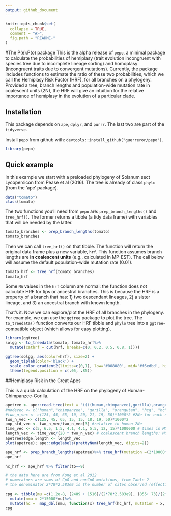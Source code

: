```yaml
---
output: github_document
---
```


<!-- README.md is generated from README.Rmd. Please edit that file -->

```r
knitr::opts_chunk$set(
  collapse = TRUE,
  comment = "#>",
  fig.path = "README-"
)
```

#The P(e):P(o) package
This is the alpha release of `pepo`, a minimal package to calculate the probabilities of hemiplasy (trait evolution incongruent with species tree due to incomplete lineage sorting) and homoplasy (incongruent traits due to convergent mutations). Currently, the package includes functions to estimate the ratio of these two probabilities, which we call the Hemiplasy Risk Factor (HRF), for all branches on a phylogeny. Provided a tree, branch lengths and population-wide mutation rate in coalescent units (2N), the HRF will give an intuition for the relative importance of hemiplasy in the evolution of a particular clade.

## Installation
This package depends on `ape`, `dplyr`, and `purrr`. The last two are part of the `tidyverse`. 

Install `pepo` from github with: `devtools::install_github("guerreror/pepo")`.

```r
library(pepo)
```

## Quick example

In this example we start with a preloaded phylogeny of Solanum sect Lycopersicon from Pease et al (2016). The tree is already of class `phylo` (from the 'ape' package). 

```r
data("tomato")
class(tomato)
```

The two functions you'll need from `pepo` are: `prep_branch_lengths()` and `tree_hrf()`. The former returns a tibble (a tidy data frame) with variables that will be needed by the latter.

```r
tomato_branches <- prep_branch_lengths(tomato) 
tomato_branches
```

Then we can call `tree_hrf()` on that tibble. The function will return the original data frame plus a new variable, `hrf`. This function assumes branch lengths are **in coalescent units** (e.g., calculated in MP-EST). The call below will assume the default population-wide mutation rate (0.01).

```r
tomato_hrf <- tree_hrf(tomato_branches)
tomato_hrf
```

Some `NA` values in the `hrf` column are normal: the function does not calculate HRF for tips or ancestral branches. This is because the HRF is a property of a branch that has: 1) two descendant lineages, 2) a sister lineage, and 3) an ancestral branch with known length.

That's it. Now we can explore/plot the HRF of all branches in the phylogeny. For example, we can use the `ggtree` package to plot the tree. The `to_treedata()` function converts our HRF tibble and `phylo` tree into a `ggtree`-compatible object (which allows for easy plotting).

```r
library(ggtree)
solgg <- to_treedata(tomato, tomato_hrf%>%
  mutate(cathrf = cut(hrf, breaks=c(0, 0.2, 0.5, 0.8, 1))))

ggtree(solgg, aes(color=hrf), size=2) + 
  geom_tiplab(color='black') +
  scale_color_gradient2(limits=c(0,1), low='#008080', mid='#f6edbd', high='#ca562c', midpoint=0.5, na.value = 'grey90')+
  theme(legend.position = c(.05, .85))
```

##Hemiplasy Risk in the Great Apes

This is a quick calculation of the HRF on the phylogeny of Human-Chimpanzee-Gorilla.

```r
apetree <- ape::read.tree(text = "((((human,chimpanzee),gorilla),orangutan),out);")
#nodevec <- c("human","chimpanzee", "gorilla", "orangutan", "hcg", "hc")
#two_n_vec <- c(125, 45, 65, 10, 20, 21, 19, 50)*1000*2 #2Ne for each node
two_n_vec <- c(125, 45, 65, 15, 15, 18, 19, 50)*1000*2
pop_std_vec <- two_n_vec/two_n_vec[3] #relative to human 2Ne
time_vec <- c(5, 6.5, 1.5, 4.1, 4.1, 5.5, 12, 15)*1000000 # times in MY
length_vec <- time_vec/(20 * two_n_vec) # coalescent branch lengths: MY/(gen * 2Ne)
apetree$edge.length <- length_vec
plot(apetree); ape::edgelabels(prettyNum(length_vec, digits=2))

```

```r
ape_hrf <- prep_branch_lengths(apetree)%>% tree_hrf(mutation =(2*10000*10^-8))
ape_hrf
```

```r
hc_hrf <- ape_hrf %>% filter(to==9)

# the data here are from Kong et al 2012
# numerators are sums of CpG and nonCpG mutations, from Table 2
# the denominator 2*78*2.583e9 is the number of sites observed (effective bases times transmission events -- two times number of trios)

cpg <- tibble(mu =c(1.2e-8, (2489 + 1516)/(2*78*2.583e9), (855+ 73)/(2*78*48.8e6)))%>%
  mutate(nmu = 2*15000*mu)%>%
  mutate(hc =  map_dbl(nmu, function(x) tree_hrf(hc_hrf, mutation = x, mode = 'strict', pepo=T)$hrf))
cpg
```

